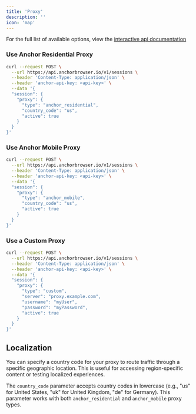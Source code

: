 ```yaml
---
title: 'Proxy'
description: ''
icon: 'map'
---
```


For the full list of available options, view the [interactive api documentation](/api-reference)

### Use Anchor Residential Proxy

```bash
curl --request POST \
  --url https://api.anchorbrowser.io/v1/sessions \
  --header 'Content-Type: application/json' \
  --header 'anchor-api-key: <api-key>' \
  --data '{
  "session": {
    "proxy": {
      "type": "anchor_residential",
      "country_code": "us",
      "active": true
    }
  }
}'
```

### Use Anchor Mobile Proxy

```bash
curl --request POST \
  --url https://api.anchorbrowser.io/v1/sessions \
  --header 'Content-Type: application/json' \
  --header 'anchor-api-key: <api-key>' \
  --data '{
  "session": {
    "proxy": {
      "type": "anchor_mobile",
      "country_code": "us",
      "active": true
    }
  }
}'
```

### Use a Custom Proxy

```bash
curl --request POST \
  --url https://api.anchorbrowser.io/v1/sessions \
  --header 'Content-Type: application/json' \
  --header 'anchor-api-key: <api-key>' \
  --data '{
  "session": {
    "proxy": {
      "type": "custom",
      "server": "proxy.example.com",
      "username": "myUser",
      "password": "myPassword",
      "active": true
    }
  }
}'
```

## Localization

You can specify a country code for your proxy to route traffic through a specific geographic location. This is useful for accessing region-specific content or testing localized experiences.

The `country_code` parameter accepts country codes in lowercase (e.g., "us" for United States, "uk" for United Kingdom, "de" for Germany). This parameter works with both `anchor_residential` and `anchor_mobile` proxy types.
